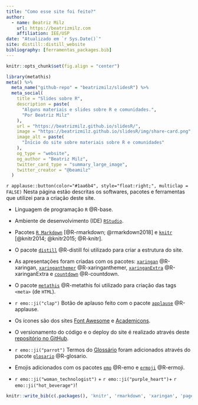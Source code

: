 ```yaml
---
title: "Como esse site foi feito?"
author:
  - name: Beatriz Milz 
    url: https://beatrizmilz.com
    affiliation: IEE/USP
date: "Atualizado em `r Sys.Date()`"
site: distill::distill_website
bibliography: [ferramentas_packages.bib]
---
```


```r
knitr::opts_chunk$set(fig.align = "center")
```

```r
library(metathis)
meta() %>%
  meta_name("github-repo" = "beatrizmilz/slidesR") %>% 
  meta_social(
    title = "Slides sobre R",
    description = paste(
      "Alguns materiais e slides sobre R e comunidades.",
      "Por Beatriz Milz"
    ),
    url = "https://beatrizmilz.github.io/slidesR/",
    image = "https://beatrizmilz.github.io/slidesR/img/share-card.png",
    image_alt = paste(
      "Início do site sobre materiais sobre R e comunidades"
    ),
    og_type = "website",
    og_author = "Beatriz Milz",
    twitter_card_type = "summary_large_image",
    twitter_creator = "@beamilz"
  )
```


`r applause::button(color="#1aa6b4", style="float:right;", multiclap = FALSE)` Nesta página estão descritas os softwares, pacotes e ferramentas que utilizei para a criação deste site.

- Linguagem de programação `R` @R-base.

- Ambiente de desenvolvimento (IDE) [`RStudio`](https://rstudio.com/).

- Pacotes [`R Markdown`](https://rmarkdown.rstudio.com/) [@R-rmarkdown; @rmarkdown2018] e [`knitr`](https://yihui.org/knitr/) [@knitr2014; @knitr2015; @R-knitr]. 

- O pacote [`distill`](https://rstudio.github.io/distill/) @R-distill foi utilizado para criar a estrutura do site.

- As apresentações foram criadas com os pacotes: [`xaringan`](https://github.com/yihui/xaringan) @R-xaringan,
[`xaringanthemer`](https://pkg.garrickadenbuie.com/xaringanthemer/) @R-xaringanthemer, [`xaringanExtra`](https://pkg.garrickadenbuie.com/xaringanExtra/) @R-xaringanExtra e [`countdown`](https://github.com/gadenbuie/countdown) @R-countdown.


- O pacote [`metathis`](https://pkg.garrickadenbuie.com/metathis/) @R-metathis foi utilizado para criação das tags `<meta>` (de `HTML`).

-  `r emo::ji("clap")` Botão de aplauso feito com o pacote [`applause`](https://pkg.garrickadenbuie.com/applause/) @R-applause.

- Os ícones são dos sites [Font Awesome](https://fontawesome.com/icons?d=gallery) e [Academicons](https://jpswalsh.github.io/academicons/). 

- O versionamento do código e o deploy do site é realizado através deste [repositório no GitHub](https://github.com/beatrizmilz/slidesR).

- `r emo::ji("parrot")` Termos do [Glossário](https://carpentries.github.io/glosario/pt/) foram adicionados através do pacote [`glosario`](https://github.com/carpentries/glosario-r) @R-glosario.

- Emojis adicionados com os pacotes [`emo`](https://github.com/hadley/emo) @R-emo e [`ermoji`](https://www.garrickadenbuie.com/project/ermoji/) @R-ermoji.

-  `r emo::ji("woman_technologist")` + `r emo::ji("purple_heart")`+ `r emo::ji("hot_beverage")`!



```r
knitr::write_bib(c(.packages(), 'knitr', 'rmarkdown', 'xaringan', 'pagedown', 'xaringanthemer', 'xaringanExtra', 'countdown', 'applause', 'distill', 'glosario', 'emo', 'ermoji'), 'ferramentas_packages.bib')
```

